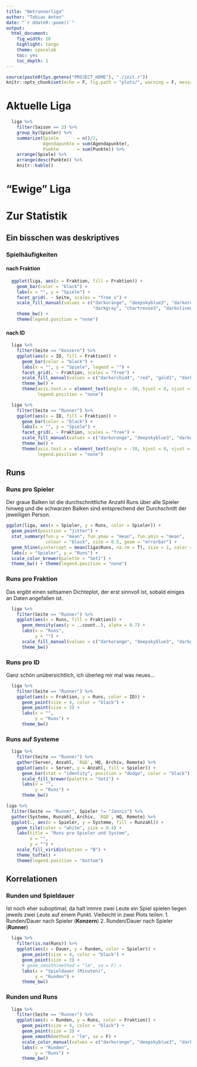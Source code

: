 ```yaml
---
title: "Netrunnerliga"
author: "Tobias Anton"
date: "`r ddateR::poee()`"
output:
  html_document:
    fig_width: 10
    highlight: tango
    theme: spacelab
    toc: yes
    toc_depth: 1
---
```


```r
source(paste0(Sys.getenv("PROJECT_HOME"), "./init.r"))
knitr::opts_chunk$set(echo = F, fig.path = "plots/", warning = F, message = F)
```

# Aktuelle Liga

```r
  liga %>% 
    filter(Saison == 2) %>% 
    group_by(Spieler) %>% 
    summarize(Spiele       = n()/2,
              Agendapunkte = sum(Agendapunkte),
              Punkte       = sum(Punkte)) %>%
    arrange(Spiele) %>% 
    arrange(desc(Punkte)) %>% 
    knitr::kable()
```

# "Ewige" Liga

# Zur Statistik

## Ein bisschen was deskriptives

### Spielhäufigkeiten

#### nach Fraktion

```r
  ggplot(liga, aes(x = Fraktion, fill = Fraktion)) +
    geom_bar(color = "black") +
    labs(x = "", y = "Spiele") +
    facet_grid(. ~ Seite, scales = "free_x") +
    scale_fill_manual(values = c("darkorange", "deepskyblue3", "darkorchid4", "red", "gold1", 
                                 "darkgray", "chartreuse3", "darkolivegreen")) +
    theme_bw() +
    theme(legend.position = "none")
```
  
#### nach ID

```r
  liga %>% 
    filter(Seite == "Konzern") %>% 
    ggplot(aes(x = ID, fill = Fraktion)) +
      geom_bar(color = "black") +
      labs(x = "", y = "Spiele", legend = "") +
      facet_grid(. ~ Fraktion, scales = "free") +
      scale_fill_manual(values = c("darkorchid4", "red", "gold1", "darkolivegreen")) +
      theme_bw() +
      theme(axis.text.x = element_text(angle = -30, hjust = 0, vjust = 1),
            legend.position = "none")
```

```r
  liga %>% 
    filter(Seite == "Runner") %>% 
    ggplot(aes(x = ID, fill = Fraktion)) +
      geom_bar(color = "black") +
      labs(x = "", y = "Spiele") +
      facet_grid(. ~ Fraktion, scales = "free") +
      scale_fill_manual(values = c("darkorange", "deepskyblue3", "darkgray", "chartreuse3")) +
      theme_bw() +
      theme(axis.text.x = element_text(angle = -30, hjust = 0, vjust = 1),
            legend.position = "none")
```
  
## Runs

### Runs pro Spieler

Der graue Balken ist die durchschnittliche Anzahl Runs über alle Spieler hinweg und die schwarzen Balken sind entsprechend der Durchschnitt der jeweiligen Person.

```r
ggplot(liga, aes(x = Spieler, y = Runs, color = Spieler)) +
  geom_point(position = "jitter") +
  stat_summary(fun.y = "mean", fun.ymax = "mean", fun.ymin = "mean", 
               colour = "black", size = 0.5, geom = "errorbar") +
  geom_hline(yintercept = mean(liga$Runs, na.rm = T), size = 1, color = "gray") +
  labs(x = "Spieler", y = "Runs") + 
  scale_color_brewer(palette = "Set1") +
  theme_bw() + theme(legend.position = "none")
```

### Runs pro Fraktion

Das ergibt einen seltsamen Dichteplot, der erst sinnvoll ist, sobald einiges an Daten angefallen ist.

```r
  liga %>%
    filter(Seite == "Runner") %>%
    ggplot(aes(x = Runs, fill = Fraktion)) +
      geom_density(aes(y = ..count..), alpha = 0.7) +
      labs(x = "Runs",
           y = "") +
      scale_fill_manual(values = c("darkorange", "deepskyblue3", "darkgray", "chartreuse3")) +
      theme_bw()
```

### Runs pro ID

Ganz schön unübersichtlich, ich überleg mir mal was neues...

```r
  liga %>%
    filter(Seite == "Runner") %>%
    ggplot(aes(x = Fraktion, y = Runs, color = ID)) +
      geom_point(size = 4, color = "black") +
      geom_point(size = 3) +
      labs(x = "",
           y = "Runs") +
      theme_bw()
```

### Runs auf Systeme

```r
  liga %>%
    filter(Seite == "Runner") %>%
    gather(Server, Anzahl, `R&D`, HQ, Archiv, Remote) %>%
    ggplot(aes(x = Server, y = Anzahl, fill = Spieler)) +
      geom_bar(stat = "identity", position = "dodge", color = "black") +
      scale_fill_brewer(palette = "Set1") +
      labs(x = "",
           y = "Runs") +
      theme_bw()
```

```r
liga %>% 
  filter(Seite == "Runner", Spieler != "Jannis") %>% 
  gather(Systeme, Runzahl, Archiv, `R&D`, HQ, Remote) %>% 
  ggplot(., aes(x = Spieler, y = Systeme, fill = Runzahl)) + 
    geom_tile(color = "white", size = 0.4) +
    labs(title = "Runs pro Spieler und System",
         x = "",
         y = "") +
    scale_fill_viridis(option = "B") +
    theme_tufte() + 
    theme(legend.position = "bottom")
```

## Korrelationen

### Runden und Spieldauer

Ist noch eher suboptimal; da halt immre zwei Leute ein Spiel spielen liegen jeweils zwei Leute auf einem Punkt. Vielleicht in zwei Plots teilen: 
1. Runden/Dauer nach Spieler (**Konzern**)
2. Runden/Dauer nach Spieler (**Runner**)

```r
  liga %>% 
    filter(is.na(Runs)) %>% 
    ggplot(aes(x = Dauer, y = Runden, color = Spieler)) +
      geom_point(size = 4, color = "black") +
      geom_point(size = 3) +
      # geom_smooth(method = "lm", se = F) +
      labs(x = "Spieldauer (Minuten)",
           y = "Runden") +
      theme_bw()
```

### Runden und Runs
```r
  liga %>%
    filter(Seite == "Runner") %>%
    ggplot(aes(x = Runden, y = Runs, color = Fraktion)) +
      geom_point(size = 4, color = "black") +
      geom_point(size = 3) +
      geom_smooth(method = "lm", se = F) +
      scale_color_manual(values = c("darkorange", "deepskyblue3", "darkgray", "chartreuse3")) +
      labs(x = "Runden",
           y = "Runs") +
      theme_bw()
```
